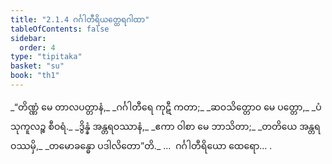```yaml
---
title: "2.1.4 ဂင်္ဂါတီရိယတ္ထေရဂါထာ"
tableOfContents: false
sidebar:
  order: 4
type: "tipitaka"
basket: "su"
book: "th1"
---
```



<DynamicBreadcrumb />

<Division number="127" book="th1" e="ch" v="19" p="248">

<Paragraph number="283" type="verses" book="th1">
_“တိဏ္ဏံ မေ တာလပတ္တာနံ,_  
_ဂင်္ဂါတီရေ ကုဋီ ကတာ;_  
_ဆဝသိတ္တောဝ မေ ပတ္တော,_  
_ပံသုကူလဉ္စ စီဝရံ._  

</Paragraph>

</Division>
<Division number="128" book="th1" e="ch" v="19" p="248">

<Paragraph number="284" type="verses" book="th1">
_ဒွိန္နံ အန္တရဝဿာနံ,_  
_ဧကာ ဝါစာ မေ ဘာသိတာ;_  
_တတိယေ အန္တရဝဿမှိ,_  
_တမောခန္ဓော ပဒါလိတော”တိ._  


</Paragraph>
</Division>

<Paragraph number="285" type="center" book="th1">
…  ဂင်္ဂါတီရိယော ထေရော… .
</Paragraph>